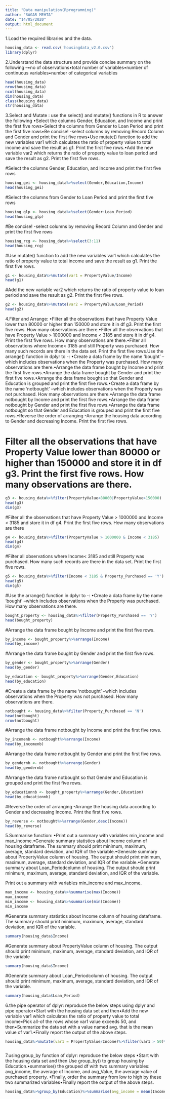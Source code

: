 ```yaml
---
title: "Data manipulation(Rprogramming)"
author: "SAGAR MEHTA"
date: "14/05/2020"
output: html_document
---
```




1.Load the required libraries and the data.
```r
housing_data <- read.csv('housingdata_v2.0.csv')
library(dplyr)
```



2.Understand the data structure and provide concise summary on the following –•no of observations•total number of variables•number of continuous variables•number of categorical variables
```r
head(housing_data)
nrow(housing_data)
ncol(housing_data)
dim(housing_data)
class(housing_data)
str(housing_data)

```

3.Select and Mutate : use the select() and mutate() functions in R to answer the following •Select the columns Gender, Education, and Income and print the first five rows•Select the columns from Gender to Loan Period and print the first five rows•Be concise! -select columns by removing Record Column and Gender and print the first five rows•Use mutate() function to add the new variables var1 which calculates the ratio of property value to total income and save the result as g1. Print the first five rows.•Add the new variable var2 which returns the ratio of property value to loan period and save the result as g2. Print the first five rows.

#Select the columns Gender, Education, and Income and print the first five rows
```r
housing_gei <- housing_data%>%select(Gender,Education,Income)
head(housing_gei)
```

#Select the columns from Gender to Loan Period and print the first five rows
```r
housing_glp <- housing_data%>%select(Gender:Loan_Period)
head(housing_glp)
```


#Be concise! -select columns by removing Record Column and Gender and print the first five rows
```r
housing_rcg <- housing_data%>%select(3:11)
head(housing_rcg)
```

#Use mutate() function to add the new variables var1 which calculates the ratio of property value to total income and save the result as g1. Print the first five rows.
```r
g1 <- housing_data%>%mutate(var1 = PropertyValue/Income)
head(g1)
```

#Add the new variable var2 which returns the ratio of property value to loan period and save the result as g2. Print the first five rows.
```r
g2 <- housing_data%>%mutate(var2 = PropertyValue/Loan_Period)
head(g2)
```

4.Filter and Arrange: •Filter all the observations that have Property Value lower than 80000 or higher than 150000 and store it in df g3. Print the first five rows. How many observations are there.•Filter all the observations that have Property Value > 1000000 and Income < 3185 and store it in df g4. Print the first five rows. How many observations are there.•Filter all observations where Income< 3185 and still Property was purchased. How many such records are there in the data set. Print the first five rows.Use the arrange() function in dplyr to -: •Create a data frame by the name ‘bought’ –which includes observations when the Property was purchased. How many observations are there.•Arrange the data frame bought by Income and print the first five rows.•Arrange the data frame bought by Gender and print the first five rows.•Arrange the data frame bought so that Gender and Education is grouped and print the first five rows.•Create a data frame by the name ‘notbought’ –which includes observations when the Property was not purchased. How many observations are there.•Arrange the data frame notbought by Income and print the first five rows.•Arrange the data frame notbought by Gender and print the first five rows.•Arrange the data frame notbought so that Gender and Education is grouped and print the first five rows.•Reverse the order of arranging -Arrange the housing data according to Gender and decreasing Income. Print the first five rows.


# Filter all the observations that have Property Value lower than 80000 or higher than 150000 and store it in df g3. Print the first five rows. How many observations are there.
```r
g3 <- housing_data%>%filter(PropertyValue<80000|PropertyValue>150000)
head(g3)
dim(g3)
```

#Filter all the observations that have Property Value > 1000000 and Income < 3185 and store it in df g4. Print the first five rows. How many observations are there

```r
g4 <- housing_data%>%filter(PropertyValue > 1000000 & Income < 3185)
head(g4)
dim(g4)
```




#Filter all observations where Income< 3185 and still Property was purchased. How many such records are there in the data set. Print the first five rows.
```r
g5 <- housing_data%>%filter(Income < 3185 & Property_Purchased == 'Y')
head(g5)
dim(g5)
```



#Use the arrange() function in dplyr to -: •Create a data frame by the name ‘bought’ –which includes observations when the Property was purchased. How many observations are there.

```r
bought_property <- housing_data%>%filter(Property_Purchased == 'Y')
head(bought_property)

```

#Arrange the data frame bought by Income and print the first five rows.
```r
by_income <- bought_property%>%arrange(Income)
head(by_income)

```


#Arrange the data frame bought by Gender and print the first five rows.
```r
by_gender <- bought_property%>%arrange(Gender)
head(by_gender)
```

```r
by_education <- bought_property%>%arrange(Gender,Education)
head(by_education)
```


#Create a data frame by the name ‘notbought’ –which includes observations when the Property was not purchased. How many observations are there.
```r
notbought <- housing_data%>%filter(Property_Purchased == 'N')
head(notbought)
nrow(notbought)

```


#Arrange the data frame notbought by Income and print the first five rows.
```r
by_incomenb <- notbought%>%arrange(Income)
head(by_incomenb)
```

#Arrange the data frame notbought by Gender and print the first five rows.

```r
by_gendernb <- notbought%>%arrange(Gender)
head(by_gendernb)
```

#Arrange the data frame notbought so that Gender and Education is grouped and print the first five rows.
```r
by_educationnb <- bought_property%>%arrange(Gender,Education)
head(by_educationnb)

```

#Reverse the order of arranging -Arrange the housing data according to Gender and decreasing Income. Print the first five rows.
```r
by_reverse <- notbought%>%arrange(Gender,desc(Income))
head(by_reverse)

```



5.Summarise function: •Print out a summary with variables min_income and max_income.•Generate summary statistics about Income column of housing dataframe. The summary should print minimum, maximum, average, standard deviation, and IQR of the variable.•Generate summary about PropertyValue column of housing. The output should print minimum, maximum, average, standard deviation, and IQR of the variable.•Generate summary about Loan_Periodcolumn of housing. The output should print minimum, maximum, average, standard deviation, and IQR of the variable.

Print out a summary with variables min_income and max_income.
```r
max_income <- housing_data%>%summarise(max(Income))
max_income
min_income <- housing_data%>%summarise(min(Income))
min_income
```
#Generate summary statistics about Income column of housing dataframe. The summary should print minimum, maximum, average, standard deviation, and IQR of the variable.
```r
summary(housing_data$Income)
```
#Generate summary about PropertyValue column of housing. The output should print minimum, maximum, average, standard deviation, and IQR of the variable
```r
summary(housing_data$Income)

```
#Generate summary about Loan_Periodcolumn of housing. The output should print minimum, maximum, average, standard deviation, and IQR of the variable.
```r
summary(housing_data$Loan_Period)

```



6.the pipe operator of dplyr: reproduce the below steps using dplyr and pipe operator•Start with the housing data set and then•Add the new variable var1 which calculates the ratio of property value to total income•Pick all-of the rows whose var1 value exceeds 50, and then•Summarize the data set with a value named avg. that is the mean value of var1.•Finally report the output of the above steps.

```r
housing_data%>%mutate(var1 = PropertyValue/Income)%>%filter(var1 > 50)%>%summarise(mean(var1))



```

7.using group_by function of dplyr: reproduce the below steps •Start with the housing data set and then Use group_by() to group housing by Education.•summarise() the grouped df with two summary variables: avg_income, the average of Income, and avg_Value, the average value of purchased property. •Finally, order the summary from low to high by these two summarized variables•Finally report the output of the above steps.

```r
housing_data%>%group_by(Education)%>%summarise(avg_income = mean(Income), avg_value = mean(PropertyValue))%>%arrange(desc(avg_income),desc(avg_value))



```






































